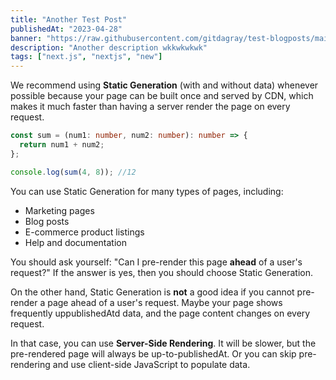 ```yaml
---
title: "Another Test Post"
publishedAt: "2023-04-28"
banner: "https://raw.githubusercontent.com/gitdagray/test-blogposts/main/images/NextLevel1.png"
description: "Another description wkkwkwkwk"
tags: ["next.js", "nextjs", "new"]
---
```


We recommend using **Static Generation** (with and without data) whenever possible because your page can be built once and served by CDN, which makes it much faster than having a server render the page on every request.

```ts
const sum = (num1: number, num2: number): number => {
  return num1 + num2;
};

console.log(sum(4, 8)); //12
```

You can use Static Generation for many types of pages, including:

- Marketing pages
- Blog posts
- E-commerce product listings
- Help and documentation

You should ask yourself: "Can I pre-render this page **ahead** of a user's request?" If the answer is yes, then you should choose Static Generation.

<CustomImage
  src="https://raw.githubusercontent.com/gitdagray/test-blogposts/main/images/NextLevel1.png"
  alt="Warning: Next Level Ahead"
/>

On the other hand, Static Generation is **not** a good idea if you cannot pre-render a page ahead of a user's request. Maybe your page shows frequently uppublishedAtd data, and the page content changes on every request.

In that case, you can use **Server-Side Rendering**. It will be slower, but the pre-rendered page will always be up-to-publishedAt. Or you can skip pre-rendering and use client-side JavaScript to populate data.
